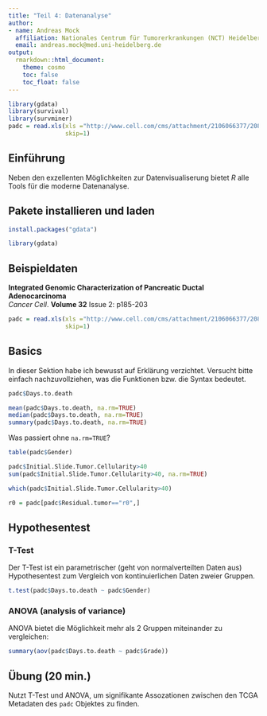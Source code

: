 ```yaml
---
title: "Teil 4: Datenanalyse"
author:
- name: Andreas Mock
  affiliation: Nationales Centrum für Tumorerkrankungen (NCT) Heidelberg
  email: andreas.mock@med.uni-heidelberg.de
output:
  rmarkdown::html_document:
    theme: cosmo
    toc: false
    toc_float: false
---
```


```r
library(gdata)
library(survival)
library(survminer)
padc = read.xls(xls ="http://www.cell.com/cms/attachment/2106066377/2081438868/mmc2.xlsx",
                skip=1)
```

## Einführung

Neben den exzellenten Möglichkeiten zur Datenvisualiserung bietet *R* alle Tools für die moderne Datenanalyse.

## Pakete installieren und laden

```r
install.packages("gdata")

library(gdata)
```

## Beispieldaten

**Integrated Genomic Characterization of Pancreatic Ductal Adenocarcinoma**  
*Cancer Cell*. **Volume 32** Issue 2: p185-203

```r
padc = read.xls(xls ="http://www.cell.com/cms/attachment/2106066377/2081438868/mmc2.xlsx",
                skip=1)
```

## Basics

In dieser Sektion habe ich bewusst auf Erklärung verzichtet. Versucht bitte einfach nachzuvollziehen, was die Funktionen bzw. die Syntax bedeutet. 

```r
padc$Days.to.death
```


```r
mean(padc$Days.to.death, na.rm=TRUE)
median(padc$Days.to.death, na.rm=TRUE)
summary(padc$Days.to.death, na.rm=TRUE)
```

Was passiert ohne `na.rm=TRUE`?

```r
table(padc$Gender)
```

```r
padc$Initial.Slide.Tumor.Cellularity>40
sum(padc$Initial.Slide.Tumor.Cellularity>40, na.rm=TRUE)
```

```r
which(padc$Initial.Slide.Tumor.Cellularity>40)
```

```r
r0 = padc[padc$Residual.tumor=="r0",]
```

## Hypothesentest

### T-Test

Der T-Test ist ein parametrischer (geht von normalverteilten Daten aus) Hypothesentest zum Vergleich von kontinuierlichen Daten zweier Gruppen.

```r
t.test(padc$Days.to.death ~ padc$Gender)
```

### ANOVA (analysis of variance)

ANOVA bietet die Möglichkeit mehr als 2 Gruppen miteinander zu vergleichen:

```r
summary(aov(padc$Days.to.death ~ padc$Grade))
```

## Übung (20 min.)

Nutzt T-Test und ANOVA, um signifikante Assozationen zwischen den TCGA Metadaten des `padc` Objektes zu finden.